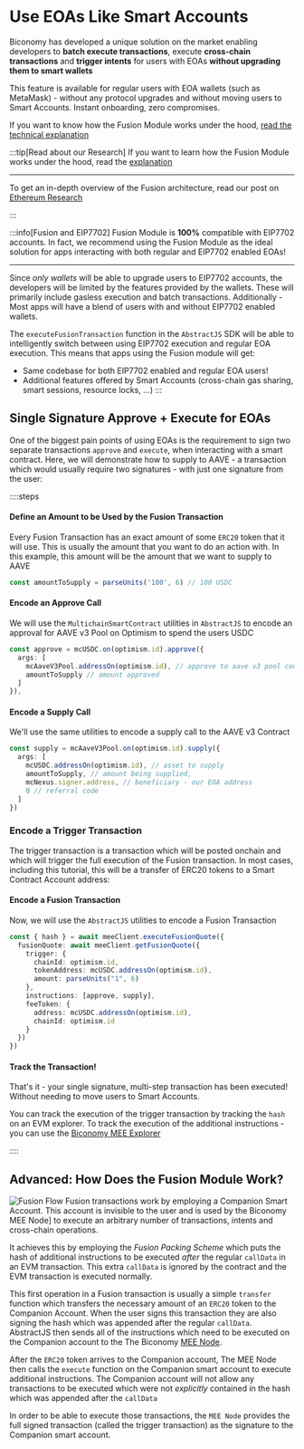 # Use EOAs Like Smart Accounts

Biconomy has developed a unique solution on the market enabling developers
to **batch execute transactions**, execute **cross-chain transactions** and **trigger intents**
for users with EOAs **without upgrading them to smart wallets**

This feature is available for regular users with EOA wallets (such as MetaMask) - without any
protocol upgrades and without moving users to Smart Accounts. Instant onboarding, zero compromises.

If you want to know how the Fusion Module works under the hood, [read the technical explanation](#advanced-how-does-the-fusion-module-work)

:::tip[Read about our Research]
If you want to learn how the Fusion Module works under the hood, read the [explanation](#advanced-how-does-the-fusion-module-work)

---

To get an in-depth overview of the Fusion architecture, read our post on [Ethereum Research](https://ethresear.ch/t/fusion-module-7702-alternative-with-no-protocol-changes/20949)

:::

:::info[Fusion and EIP7702]
Fusion Module is **100%** compatible with EIP7702 accounts. In fact, we recommend using the Fusion Module
as the ideal solution for apps interacting with both regular and EIP7702 enabled EOAs!

---

Since *only wallets* will be able to upgrade users to EIP7702 accounts, the developers will be limited by the 
features provided by the wallets. These will primarily include gasless execution and batch transactions. Additionally - Most
apps will have a blend of users with and without EIP7702 enabled wallets. 

The `executeFusionTransaction` function in the `AbstractJS` SDK will be able to intelligently switch between using
EIP7702 execution and regular EOA execution. This means that apps using the Fusion module will get:

- Same codebase for both EIP7702 enabled and regular EOA users!
- Additional features offered by Smart Accounts (cross-chain gas sharing, smart sessions, resource locks, ...)
:::

## Single Signature Approve + Execute for EOAs
One of the biggest pain points of using EOAs is the requirement to sign two separate transactions `approve` and `execute`, 
when interacting with a smart contract. Here, we will demonstrate how to supply to AAVE - a transaction which would
usually require two signatures - with just one signature from the user:

::::steps
#### Define an Amount to be Used by the Fusion Transaction

Every Fusion Transaction has an exact amount of some `ERC20` token that it will use. This is usually the amount
that you want to do an action with. In this example, this amount will be the amount that we want to supply to 
AAVE

```ts
const amountToSupply = parseUnits('100', 6) // 100 USDC
```

#### Encode an Approve Call
We will use the `MultichainSmartContract` utilities in `AbstractJS` to encode
an approval for AAVE v3 Pool on Optimism to spend the users USDC

```ts [Encode ERC20 Approve Call]
const approve = mcUSDC.on(optimism.id).approve({
  args: [
    mcAaveV3Pool.addressOn(optimism.id), // approve to aave v3 pool contract
    amountToSupply // amount approved
  ]
}),
```

#### Encode a Supply Call
We'll use the same utilities to encode a supply call to the
AAVE v3 Contract

```ts [Encode a Supply Call]
const supply = mcAaveV3Pool.on(optimism.id).supply({
  args: [
    mcUSDC.addressOn(optimism.id), // asset to supply
    amountToSupply, // amount being supplied,
    mcNexus.signer.address, // beneficiary - our EOA address
    0 // referral code
  ]
})
```

### Encode a Trigger Transaction
The trigger transaction is a transaction which will be posted onchain and
which will trigger the full execution of the Fusion transaction. In most
cases, including this tutorial, this will be a transfer of ERC20 tokens 
to a Smart Contract Account address:

#### Encode a Fusion Transaction
Now, we will use the `AbstractJS` utilities to encode a Fusion Transaction

```ts
const { hash } = await meeClient.executeFusionQuote({
  fusionQuote: await meeClient.getFusionQuote({
    trigger: {
      chainId: optimism.id,
      tokenAddress: mcUSDC.addressOn(optimism.id),
      amount: parseUnits("1", 6)
    },
    instructions: [approve, supply],
    feeToken: {
      address: mcUSDC.addressOn(optimism.id),
      chainId: optimism.id
    }
  })
})
```

#### Track the Transaction!

That's it - your single signature, multi-step transaction has been executed! Without needing
to move users to Smart Accounts.

You can track the execution of the trigger transaction by tracking the `hash` on an EVM explorer.
To track the execution of the additional instructions - you can use the [Biconomy MEE Explorer](https://meescan.biconomy.io)

::::

## Advanced: How Does the Fusion Module Work?

![Fusion Flow](https://i.imgur.com/dVUmznn.png)
Fusion transactions work by employing a Companion Smart Account. This account is invisible to the user
and is used by the Biconomy MEE Node] to execute an arbitrary number of transactions, intents and
cross-chain operations. 

It achieves this by employing the _Fusion Packing Scheme_ which puts the hash of additional instructions 
to be executed _after_ the regular `callData` in an EVM transaction. This extra `callData` is ignored by the 
contract and the EVM transaction is executed normally. 

This first operation in a Fusion transaction is usually a simple `transfer` function which transfers the necessary
amount of an `ERC20` token to the Companion Account. When the user signs this transaction they are also signing the
hash which was appended after the regular `callData`. AbstractJS then sends all of the 
instructions which need to be executed on the Companion account to the The Biconomy [MEE Node](/explained/mee). 

After the `ERC20` token arrives to the Companion account, The MEE Node then calls the `execute` function
on the Companion smart account to execute additional instructions. The Companion account will not allow any 
transactions to be executed which were not _explicitly_ contained in the hash which was appended after the `callData`

In order to be able to execute those transactions, the `MEE Node` provides the full signed transaction 
(called the trigger transaction) as the signature to the Companion smart account.

